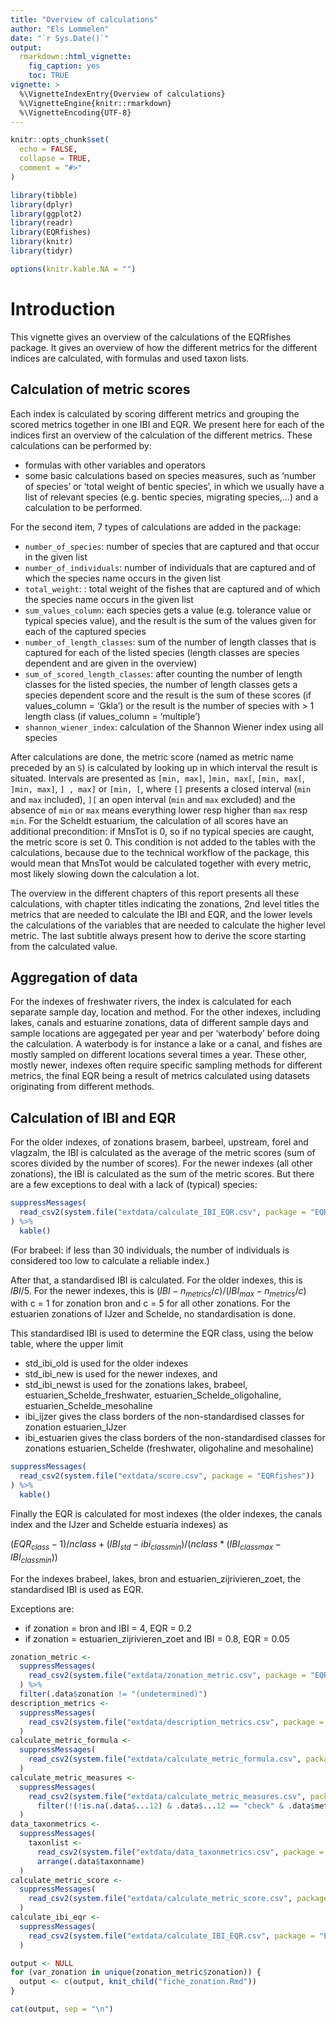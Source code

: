 ```yaml
---
title: "Overview of calculations"
author: "Els Lommelen"
date: "`r Sys.Date()`"
output:
  rmarkdown::html_vignette:
    fig_caption: yes
    toc: TRUE
vignette: >
  %\VignetteIndexEntry{Overview of calculations}
  %\VignetteEngine{knitr::rmarkdown}
  %\VignetteEncoding{UTF-8}
---
```


```r
knitr::opts_chunk$set(
  echo = FALSE,
  collapse = TRUE,
  comment = "#>"
)

library(tibble)
library(dplyr)
library(ggplot2)
library(readr)
library(EQRfishes)
library(knitr)
library(tidyr)

options(knitr.kable.NA = "")
```

# Introduction

This vignette gives an overview of the calculations of the EQRfishes package. It gives an overview of how the different metrics for the different indices are calculated, with formulas and used taxon lists.

## Calculation of metric scores

Each index is calculated by scoring different metrics and grouping the scored metrics together in one IBI and EQR.  <!-- nog aanvullen! -->
We present here for each of the indices first an overview of the calculation of the different metrics.
These calculations can be performed by:

- formulas with other variables and operators
- some basic calculations based on species measures, such as 'number of species' or 'total weight of bentic species', in which we usually have a list of relevant species (e.g. bentic species, migrating species,...) and a calculation to be performed.

For the second item, 7 types of calculations are added in the package:

- `number_of_species`: number of species that are captured and that occur in the given list
- `number_of_individuals`: number of individuals that are captured and of which the species name occurs in the given list
- `total_weight`: : total weight of the fishes that are captured and of which the species name occurs in the given list
- `sum_values_column`: each species gets a value (e.g. tolerance value or typical species value), and the result is the sum of the values given for each of the captured species
- `number_of_length_classes`: sum of the number of length classes that is captured for each of the listed species (length classes are species dependent and are given in the overview)
- `sum_of_scored_length_classes`: after counting the number of length classes for the listed species, the number of length classes gets a species dependent score and the result is the sum of these scores (if values_column = 'Gkla') or the result is the number of species with > 1 length class (if values_column = 'multiple')
- `shannon_wiener_index`: calculation of the Shannon Wiener index using all species <!-- later berekening nog toevoegen, of referentie hiernaar -->

After calculations are done, the metric score (named as metric name preceded by an `S`) is calculated by looking up in which interval the result is situated.
Intervals are presented as `[min, max]`, `]min, max[`, `[min, max[`, `]min, max]`, `] , max]` or `[min, [`, where `[]` presents a closed interval (`min` and `max` included), `][` an open interval (`min` and `max` excluded) and the absence of `min` or `max` means everything lower resp higher than `max` resp `min`.
For the Scheldt estuarium, the calculation of all scores have an additional precondition: if MnsTot is 0, so if no typical species are caught, the metric score is set 0.  This condition is not added to the tables with the calculations, because due to the technical workflow of the package, this would mean that MnsTot would be calculated together with every metric, most likely slowing down the calculation a lot.

The overview in the different chapters of this report presents all these calculations, with chapter titles indicating the zonations, 2nd level titles the metrics that are needed to calculate the IBI and EQR, and the lower levels the calculations of the variables that are needed to calculate the higher level metric.
The last subtitle always present how to derive the score starting from the calculated value.

## Aggregation of data

For the indexes of freshwater rivers, the index is calculated for each separate sample day, location and method.
For the other indexes, including lakes, canals and estuarine zonations, data of different sample days and sample locations are aggegated per year and per 'waterbody' before doing the calculation.
A waterbody is for instance a lake or a canal, and fishes are mostly sampled on different locations several times a year.
These other, mostly newer, indexes often require specific sampling methods for different metrics, the final EQR being a result of metrics calculated using datasets originating from different methods.

## Calculation of IBI and EQR

For the older indexes, of zonations brasem, barbeel, upstream, forel and vlagzalm, the IBI is calculated as the average of the metric scores (sum of scores divided by the number of scores).
For the newer indexes (all other zonations), the IBI is calculated as the sum of the metric scores.
But there are a few exceptions to deal with a lack of (typical) species:

```r
suppressMessages(
  read_csv2(system.file("extdata/calculate_IBI_EQR.csv", package = "EQRfishes"))
) %>%
  kable()
```

(For brabeel: if less than 30 individuals, the number of individuals is considered too low to calculate a reliable index.)

After that, a standardised IBI is calculated.
For the older indexes, this is $IBI / 5$.
For the newer indexes, this is
 $(IBI - n_{metrics} / c) / (IBI_{max} - n_{metrics} / c)$
with c = 1 for zonation bron and c = 5 for all other zonations.
For the estuarien zonations of IJzer and Schelde, no standardisation is done.
 
This standardised IBI is used to determine the EQR class, using the below table, where the upper limit

- std_ibi_old is used for the older indexes
- std_ibi_new is used for the newer indexes, and
- std_ibi_newst is used for the zonations lakes, brabeel, estuarien_Schelde_freshwater, estuarien_Schelde_oligohaline, estuarien_Schelde_mesohaline
- ibi_ijzer gives the class borders of the non-standardised classes for zonation estuarien_IJzer
- ibi_estuarien gives the class borders of the non-standardised classes for zonations estuarien_Schelde (freshwater, oligohaline and mesohaline)


```r
suppressMessages(
  read_csv2(system.file("extdata/score.csv", package = "EQRfishes"))
) %>%
  kable()
```

Finally the EQR is calculated for most indexes (the older indexes, the canals index and the IJzer and Schelde estuaria indexes) as

$(EQR_{class} - 1) / nclass + (IBI_{std} - ibi_{classmin}) / (nclass * (IBI_{classmax} - IBI_{classmin}))$

For the indexes brabeel, lakes, bron and estuarien_zijrivieren_zoet, the standardised IBI is used as EQR.

Exceptions are:

- if zonation = bron and IBI = 4, EQR = 0.2
- if zonation = estuarien_zijrivieren_zoet and IBI = 0.8, EQR = 0.05

```r
zonation_metric <-
  suppressMessages(
    read_csv2(system.file("extdata/zonation_metric.csv", package = "EQRfishes"))
  ) %>%
  filter(.data$zonation != "(undetermined)")
description_metrics <-
  suppressMessages(
    read_csv2(system.file("extdata/description_metrics.csv", package = "EQRfishes"))
  )
calculate_metric_formula <-
  suppressMessages(
    read_csv2(system.file("extdata/calculate_metric_formula.csv", package = "EQRfishes"))
  )
calculate_metric_measures <-
  suppressMessages(
    read_csv2(system.file("extdata/calculate_metric_measures.csv", package = "EQRfishes")) %>%
      filter(!(!is.na(.data$...12) & .data$...12 == "check" & .data$metric_measures_name == "MnsPis_lakes"))
  )
data_taxonmetrics <-
  suppressMessages(
    taxonlist <-
      read_csv2(system.file("extdata/data_taxonmetrics.csv", package = "EQRfishes")) %>%
      arrange(.data$taxonname)
  )
calculate_metric_score <-
  suppressMessages(
    read_csv2(system.file("extdata/calculate_metric_score.csv", package = "EQRfishes"))
  )
calculate_ibi_eqr <-
  suppressMessages(
    read_csv2(system.file("extdata/calculate_IBI_EQR.csv", package = "EQRfishes"))
  )
```

```r
output <- NULL
for (var_zonation in unique(zonation_metric$zonation)) {
  output <- c(output, knit_child("fiche_zonation.Rmd"))
}
```

```r
cat(output, sep = "\n")
```
<!--
## Overview information on calculations


### zonation_metric.csv

This datasheet shows which metrics and metric scores have to be calculated for each zonation, with additional information on where to find the information for calculation of the metric:

- column metric_formula_name contains metrics for which the formulas for calculation are added to calculate_metric_formula.csv
- column metric_measures_name contains metrics for which the calculation methods (directly based on measures) are added to calculate_metric_measures.csv
- column metric_score_name gives the score name, refering to calculate_metric_score.csv, which contains the indices to calculate the metric scores based on metric variables

If the metric is only applicable to one method, this method is mentioned (E = electric, F = fyke)




### calculate_metric_formula.csv

This datasheet shows which how to calculate metrics based on other metrics and metric scores:

- column formula: R-code to calculate the metric based on variables
- all variables from the formula should be mentioned in one of these columns:
    - column submetric_formula_name: if the variable itself should be calculated using a formula (add variable to calculate_metric_formula.csv)
    - column submetric_measures_name: if the variable can be calculated directly based on measures (add variable to calculate_metric_measures.csv)
    - column submetric_score_name: if a score is used in the formula, in this case also the column submetric_formula_name or submetric_measures_name should be filled, with the variables needed in calculate_metric_score.csv
- columns metric_formula_name and formula should be repeted to allow to add multiple variables for one formula


### calculate_metric_measures.csv

This datasheet shows which how to calculate metrics based on fishdata of one location. Variables in this sheet mostly refer to species specific values that are gathered in data_taxonmetrics.csv (otherwise the origin is mentioned below).

- column metric_type: refers to a specific type of calculation
- column values_column: extra information needed for calculation of some metric types:
    - sum_values_column: calculates the sum of the species specific values in the indicated column
    - sum_of_scored_length_classes: each species get a score dependent on the length class, an this score is:
        - if value_column mentions multiple: all species with > 1 length class are counted
        - otherwise value_column refers to variable in data_classes.csv -> species get scores dependent on the number of length classes, and these scores are summed over different species
- column speciesfilter: R-code indicating which species to add, refering to columns in data_taxonmetrics.csv
- column exclude_species_length: which species lengths to exclude before doing the calculation?
- ...

### data_taxonmetrics.csv

This datasheet contains the species lists where calculate_metric_measures.csv often refers to.  As this table is too large to display at once, a first table gives all columns that can contain different values.



### calculate_metric_score.csv

This datasheet mentions the intervals that are used to derive a metric score based on 1 or 2 variables/metrics (the 2nd variable is mentioned in add_category with interval value_add_category), score_id is the class (or score).


### calculate_IBI_EQR.csv

This datasheet gives the information to calculate the IBI and EQR:

- for IBI, only exceptions to the normal rule of the average of the metric scores are mentioned
- EQR calculation is based on IBI and is given for each zonation separately -->

